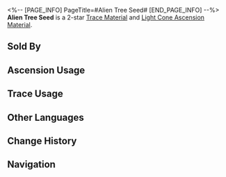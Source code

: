 <%-- [PAGE_INFO]
PageTitle=#Alien Tree Seed#
[END_PAGE_INFO] --%>
{{Item Infobox
|id          = 110241
|image       = Item Alien Tree Seed.png
|type        = Trace Material
|type2       = Light Cone Ascension Material
|invCategory = Upgrade Materials
|rarity      = 2
|effect      = The seed obtained from the fruit of the heart tree in the sacred Vonwacq forest, carrying the genes of various life forms. Used to level up Traces slightly for {{Color|h|Abundance}} characters.
|description = The enormous alien holy tree in the sacred Vonwacq forest meticulously records the changes of the ecosystem over countless life cycles, continuously nurturing the ideal "Devil" using the genes of various life forms as seeds.
|source1     = [[Calyx (Fyxestroll Garden)]]
|source2     = [[Embers Exchange]]
|source3     = [[Omni-Synthesizer]] &mdash; Material Exchange
}}
{{Description|''"Cut this hard fruit open, scoop out the seed from its flesh, and plant it in sacred soil. You'll harvest dozens of leaders in the following year. Just wait for them to decide a winner via a battle royale!"''}}
'''Alien Tree Seed''' is a 2-star [[Trace Material]] and [[Light Cone Ascension Material]].

==Sold By==
{{Shop Availability}}

==Ascension Usage==
{{Ascension Usage}}

==Trace Usage==
{{Trace Usage}}

==Other Languages==
{{Other Languages
|en   = Alien Tree Seed
|zhs  = 异木种籽
|zht  = 異木種籽
|ja   = 珍木の種
|ko   = 이계 나무의 씨앗
|es   = Semilla del árbol extraño
|fr   = Graine de l'arbre extraterrestre
|ru   = Семя диковинного древа
|th   = Alien Tree Seed
|vi   = Hạt Giống Kỳ Lạ
|de   = Samen des fremden Baumes
|id   = Alien Tree Seed
|pt   = Semente da Árvore Alienígena
}}

==Change History==
{{Change History|2.0}}

==Navigation==
{{Upgrade Material Navbox}}